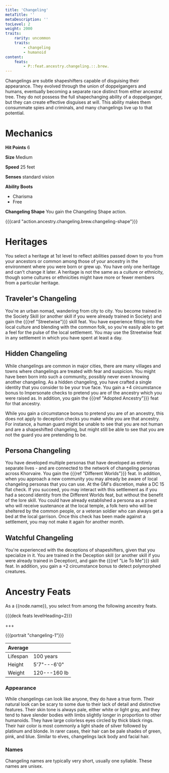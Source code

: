 ```yaml
---
title: 'Changeling'
metaTitle: ''
metaDescription: ''
tocLevel: 2
weight: 2000
traits:
    rarity: uncommon
    traits:
        - changeling
        - humanoid
content:
    feats:
        - P::feat.ancestry.changeling.::.brew.
---
```


Changelings are subtle shapeshifters capable of disguising their appearance. They evolved through the union of doppelgangers and humans, eventually becoming a separate race distinct from either ancestral tree. They do not possess the full shapechanging ability of a doppelganger, but they can create effective disguises at will. This ability makes them consummate spies and criminals, and many changelings live up to that potential.

# Mechanics

**Hit Points** 6

**Size** Medium

**Speed** 25 feet

**Senses** standard vision

**Ability Boots**

-   Charisma
-   Free

**Changeling Shape** You gain the Changeling Shape action.

{{{card "action.ancestry.changeling.brew.changeling-shape"}}}

# Heritages

You select a heritage at 1st level to reflect abilities passed down to you from your ancestors or common among those of your ancestry in the environment where you were born or grew up. You have only one heritage and can't change it later. A heritage is not the same as a culture or ethnicity, though some cultures or ethnicities might have more or fewer members from a particular heritage.

## Traveler's Changeling

You're an urban nomad, wandering from city to city. You become trained in the Society Skill (or another skill if you were already trained in Society) and gain the {{{ref "Streetwise"}}} skill feat. You have experience fitting into the local culture and blending with the common folk, so you're easily able to get a feel for the pulse of the local settlement. You may use the Streetwise feat in any settlement in which you have spent at least a day.

## Hidden Changeling

While changelings are common in major cities, there are many villages and towns where changelings are treated with fear and suspicion. You might have been born into such a community, possibly never even knowing another changeling. As a hidden changeling, you have crafted a single identity that you consider to be your true face. You gain a +4 circumstance bonus to Impersonate checks to pretend you are of the ancestry which you were raised as. In addition, you gain the {{{ref "Adopted Ancestry"}}} feat for that ancestry.

While you gain a circumstance bonus to pretend you are of an ancestry, this does not apply to deception checks you make while you are that ancestry. For instance, a human guard might be unable to see that you are not human and are a shapeshifted changeling, but might still be able to see that you are not the guard you are pretending to be.

## Persona Changeling

You have developed multiple personas that have developed as entirely separate lives - and are connected to the network of changeling personas across Khorvaire. You gain the {{{ref "Different Worlds"}}} feat. In addition, when you approach a new community you may already be aware of local changeling personas that you can use. At the GM's discretion, make a DC 15 flat check. If you succeed, you may interact with this settlement as if you had a second identity from the Different Worlds feat, but without the benefit of the lore skill. You could have already established a persona as a priest who will receive sustenance at the local temple, a folk hero who will be sheltered by the common people, or a veteran soldier who can always get a bed at the local garrison. Once this check has been made against a settlement, you may not make it again for another month.

## Watchful Changeling

You're experienced with the deceptions of shapeshifters, given that you specialize in it. You are trained in the Deception skill (or another skill if you were already trained in Deception), and gain the {{{ref "Lie To Me"}}} skill feat. In addition, you gain a +2 circumstance bonus to detect polymorphed creatures.

# Ancestry Feats

As a {{node.name}}, you select from among the following ancestry feats.

{{{deck feats levelHeading=2}}}

+++

{{{portrait "changeling-1"}}}

| Average  |              |
| -------- | ------------ |
| Lifespan | 100 years    |
| Height   | 5'7"---6'0"  |
| Weight   | 120---160 lb |

### Appearance

While changelings can look like anyone, they do have a true form. Their natural look can be scary to some due to their lack of detail and distinctive features. Their skin tone is always pale, either white or light gray, and they tend to have slender bodies with limbs slightly longer in proportion to other humanoids. They have large colorless eyes circled by thick black rings. Their hair color is most commonly a light shade of silver followed by platinum and blonde. In rarer cases, their hair can be pale shades of green, pink, and blue. Similar to elves, changelings lack body and facial hair.

### Names

Changeling names are typically very short, usually one syllable. These names are unisex.
